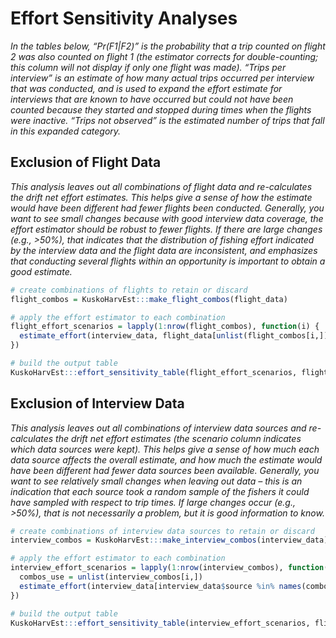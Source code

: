 
# Effort Sensitivity Analyses {-}

::: {.small data-latex=""}
_In the tables below, "Pr(F1|F2)" is the probability that a trip counted on flight 2 was also counted on flight 1 (the estimator corrects for double-counting; this column will not display if only one flight was made). "Trips per interview" is an estimate of how many actual trips occurred per interview that was conducted, and is used to expand the effort estimate for interviews that are known to have occurred but could not have been counted because they started and stopped during times when the flights were inactive. "Trips not observed" is the estimated number of trips that fall in this expanded category._
:::

## Exclusion of Flight Data {-}

::: {.small data-latex=""}
_This analysis leaves out all combinations of flight data and re-calculates the drift net effort estimates. This helps give a sense of how the estimate would have been different had fewer flights been conducted. Generally, you want to see small changes because with good interview data coverage, the effort estimator should be robust to fewer flights. If there are large changes (e.g., >50%), that indicates that the distribution of fishing effort indicated by the interview data and the flight data are inconsistent, and emphasizes that conducting several flights within an opportunity is important to obtain a good estimate._
:::

```r
# create combinations of flights to retain or discard
flight_combos = KuskoHarvEst:::make_flight_combos(flight_data)

# apply the effort estimator to each combination
flight_effort_scenarios = lapply(1:nrow(flight_combos), function(i) {
  estimate_effort(interview_data, flight_data[unlist(flight_combos[i,]),], gear = "drift", method = "dbl_exp")
})

# build the output table
KuskoHarvEst:::effort_sensitivity_table(flight_effort_scenarios, flight_data, flight_combos)
```

\clearpage

## Exclusion of Interview Data {-}

:::{.small data-latex=""}
_This analysis leaves out all combinations of interview data sources and re-calculates the drift net effort estimates (the scenario column indicates which data sources were kept). This helps give a sense of how much each data source affects the overall estimate, and how much the estimate would have been different had fewer data sources been available. Generally, you want to see relatively small changes when leaving out data -- this is an indication that each source took a random sample of the fishers it could have sampled with respect to trip times. If large changes occur (e.g., >50%), that is not necessarily a problem, but it is good information to know._
:::

```r
# create combinations of interview data sources to retain or discard
interview_combos = KuskoHarvEst:::make_interview_combos(interview_data)

# apply the effort estimator to each combination
interview_effort_scenarios = lapply(1:nrow(interview_combos), function(i) {
  combos_use = unlist(interview_combos[i,])
  estimate_effort(interview_data[interview_data$source %in% names(combos_use)[which(combos_use)],], flight_data, gear = "drift", method = "dbl_exp")
})

# build the output table
KuskoHarvEst:::effort_sensitivity_table(interview_effort_scenarios, flight_data, interview_combos)
```

\clearpage
